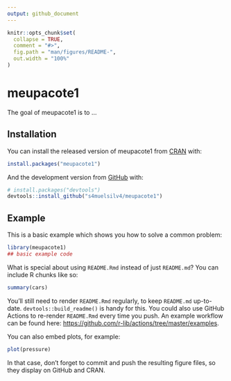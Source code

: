 ```yaml
---
output: github_document
---
```


<!-- README.md is generated from README.Rmd. Please edit that file -->

```r
knitr::opts_chunk$set(
  collapse = TRUE,
  comment = "#>",
  fig.path = "man/figures/README-",
  out.width = "100%"
)
```

# meupacote1

<!-- badges: start -->
<!-- badges: end -->

The goal of meupacote1 is to ...

## Installation

You can install the released version of meupacote1 from [CRAN](https://CRAN.R-project.org) with:

``` r
install.packages("meupacote1")
```

And the development version from [GitHub](https://github.com/) with:

``` r
# install.packages("devtools")
devtools::install_github("s4muelsilv4/meupacote1")
```
## Example

This is a basic example which shows you how to solve a common problem:

```r
library(meupacote1)
## basic example code
```

What is special about using `README.Rmd` instead of just `README.md`? You can include R chunks like so:

```r
summary(cars)
```

You'll still need to render `README.Rmd` regularly, to keep `README.md` up-to-date. `devtools::build_readme()` is handy for this. You could also use GitHub Actions to re-render `README.Rmd` every time you push. An example workflow can be found here: <https://github.com/r-lib/actions/tree/master/examples>.

You can also embed plots, for example:

```r
plot(pressure)
```

In that case, don't forget to commit and push the resulting figure files, so they display on GitHub and CRAN.

